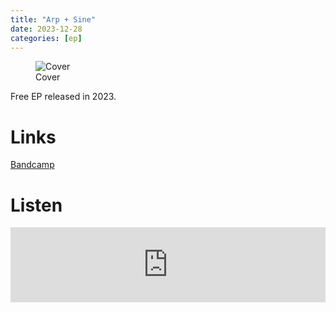 ```yaml
---
title: "Arp + Sine"
date: 2023-12-28
categories: [ep]
---
```


![Cover](arp_sine_cover.jpg) 

Free EP released in 2023.

# Links

[Bandcamp](https://ooray.bandcamp.com/album/arp-sine){.btn .btn-primary role="button"} 

# Listen

<iframe style="border: 0; width: 100%; height: 120px;" src="https://bandcamp.com/EmbeddedPlayer/album=547185590/size=large/bgcol=ffffff/linkcol=0687f5/tracklist=false/artwork=small/transparent=true/" seamless><a href="https://ooray.bandcamp.com/album/arp-sine">Arp + Sine by The OO-Ray</a></iframe>
